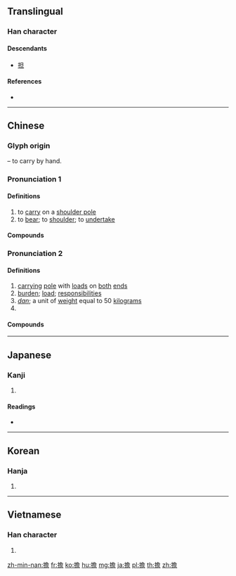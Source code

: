 {{character info/new}}
{{also|担}}
==Translingual==

===Han character===
{{Han char|rn=64|rad=手|as=13|sn=16|four=57061|canj=QNCR|ids=⿰扌詹}}

====Descendants====
* [[担]]

====References====
* {{Han ref|kx=0459.010|dkj=12828|dj=0807.230|hdz=31971.030|uh=64D4|ud=25812|bh=BEE1|bd=48865}}

----

==Chinese==
{{zh-forms|s=担}}

===Glyph origin===
{{Han etym}}
{{Han compound|手|alt1=扌|t1=hand|詹|ls=psc|c1=s|c2=p}} – to carry by hand.

===Pronunciation 1===
{{zh-pron
|m=dān
|c=daam1
|h=pfs=tâm
|md=dăng
|mn=taⁿ/tam
|mn_note=taⁿ - vernacular; tam - literary
|w=1te,1'ne
|w_note=1'ne - variant, possibly influenced by {{zh-l|*拿}}, used in e.g. {{zh-l|*擔伊做脫}}
|mc=1
|oc=1,1
|cat=v
}}

====Definitions====
{{zh-hanzi}}

# to [[carry]] on a [[shoulder pole]]
# to [[bear]]; to [[shoulder]]; to [[undertake]]

====Compounds====
{{zh-der|fold=1|慷慨擔承|受怕擔憂|分擔|擔待|擔夫|擔險|擔心|擔任|擔保權|牽羊擔酒|承擔|擔飢受凍|擔簦|擔保|擔孤受寡|擔荷|擔雪填井|擔驚受怕|擔架|擔湯擔水|擔人情|擔雪塞井|擔糞|擔風袖月|擔帶|擔保物權|擔隔夜憂|擔誤|擔干係|沒擔當|擔免|擔保放款|擔不起|擔酒牽羊|擔憂|擔錯|擔湯運水|擔驚受恐|擔仗|擔負公徒|擔閣|擔綱|擔干紀|擔肩|擔負|擔扶|擔擱|擔水|擔保品|擔不是|析圭擔爵|枉擔虛名|擔當不過|擔驚|擔饒|擔雪填河|擔當不起|擔當|擔戴|擔承|荷擔|連帶負擔|躡蹻擔簦|訴訟擔保|負笈擔簦|負擔}}

===Pronunciation 2===
{{zh-pron
|m=dàn
|c=daam3
|h=pfs=tam
|md=dáng
|mn=tàⁿ/qz,xm,zz:tàm
|mn_note=tàⁿ - vernacular; tàm - literary
|w=2te
|mc=2
|oc=2+3,2
|cat=n,cls
}}

====Definitions====
{{zh-hanzi}}

# [[carrying]] [[pole]] with [[load]]s on [[both]] [[end]]s
# [[burden]]; [[load]]; [[responsibilities]]
# ''[[dan]]''; a unit of [[weight]] equal to 50 [[kilogram]]s
# {{zh-classifier|things carried on a [[shoulder pole]]|t=[[load]]}}

====Compounds====
{{zh-der|fold=1|卸擔子|仙人擔|家無擔石|公擔|剃頭擔子|擔杖|春盛擔子|挑擔子|石擔|擔兒|挑擔|擔腳|擔子|擔石|挑重擔|生意擔子|擔擔麵|擔仔麵|擔子菌|磨擔|貨郎擔兒|調書擔兒|肩擔之家|趕飯擔|重擔|籮擔|扁擔}}

----

==Japanese==

===Kanji===
{{ja-kanji|grade=|rs=手13}}

# {{defn|lang=ja|sort=手13}}

====Readings====
* {{ja-readings|goon=[[たん]] (tan)|kanon=[[たん]] (tan)|on=[[けつ]] (ketsu), [[せん]] (sen)|kun=[[になう]] (ninau), [[かつぐ]] (katsugu), [[おう]] (ou)}}

----

==Korean==

===Hanja===
{{ko-hanja|hangeul=담|eumhun=|rv=dam|mr=tam|y=tam}}

# {{defn|lang=ko|sort=手13}}

----

==Vietnamese==

===Han character===
{{vi-readings|rs=手13|hanviet=[[đâm]], [[đảm]], [[tạ]]}}

# {{defn|lang=vi|sort=手13}}

[[zh-min-nan:擔]]
[[fr:擔]]
[[ko:擔]]
[[hu:擔]]
[[mg:擔]]
[[ja:擔]]
[[pl:擔]]
[[th:擔]]
[[zh:擔]]